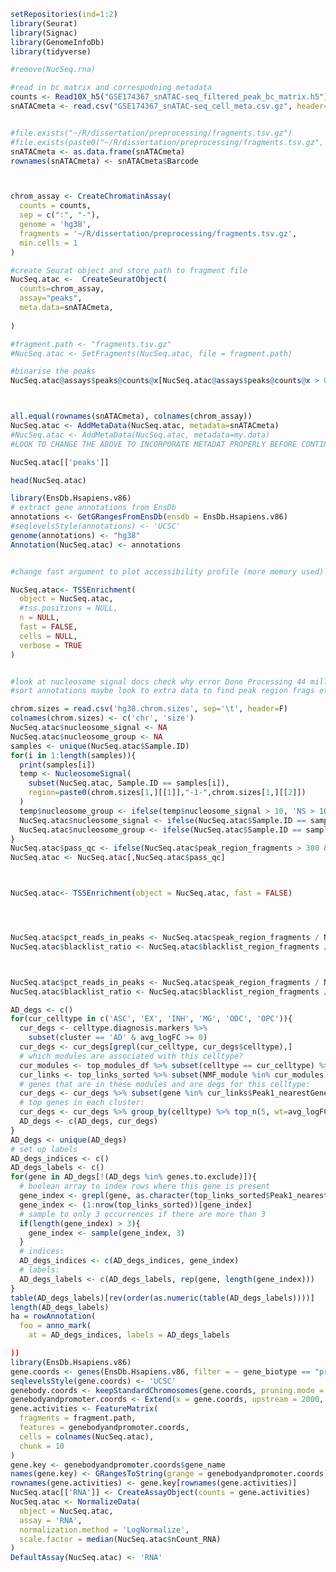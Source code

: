 

```r
setRepositories(ind=1:2)
library(Seurat)
library(Signac)
library(GenomeInfoDb)
library(tidyverse)

#remove(NucSeq.rna)

#read in bc matrix and correspodning metadata
counts <- Read10X_h5("GSE174367_snATAC-seq_filtered_peak_bc_matrix.h5")
snATACmeta <- read.csv("GSE174367_snATAC-seq_cell_meta.csv.gz", header=TRUE)


#file.exists("~/R/dissertation/preprocessing/fragments.tsv.gz")
#file.exists(paste0("~/R/dissertation/preprocessing/fragments.tsv.gz", '.tbi'))
snATACmeta <- as.data.frame(snATACmeta)
rownames(snATACmeta) <- snATACmeta$Barcode



chrom_assay <- CreateChromatinAssay(
  counts = counts,
  sep = c(":", "-"),
  genome = 'hg38',
  fragments = '~/R/dissertation/preprocessing/fragments.tsv.gz',
  min.cells = 1
)

#create Seurat object and store path to fragment file
NucSeq.atac <-  CreateSeuratObject(
  counts=chrom_assay,
  assay="peaks",
  meta.data=snATACmeta,
  
)

#fragment.path <- "fragments.tsv.gz"
#NucSeq.atac <- SetFragments(NucSeq.atac, file = fragment.path)

#binarise the peaks
NucSeq.atac@assays$peaks@counts@x[NucSeq.atac@assays$peaks@counts@x > 0] <- 1



all.equal(rownames(snATACmeta), colnames(chrom_assay))
NucSeq.atac <- AddMetaData(NucSeq.atac, metadata=snATACmeta)
#NucSeq.atac <- AddMetaData(NucSeq.atac, metadata=my.data)
#LOOK TO CHANGE THE ABOVE TO INCORPORATE METADAT PROPERLY BEFORE CONTINUING

NucSeq.atac[['peaks']]

head(NucSeq.atac)

```


```r
library(EnsDb.Hsapiens.v86)
# extract gene annotations from EnsDb
annotations <- GetGRangesFromEnsDb(ensdb = EnsDb.Hsapiens.v86)
#seqlevelsStyle(annotations) <- 'UCSC'
genome(annotations) <- "hg38"
Annotation(NucSeq.atac) <- annotations


#change fast argument to plot accessibility profile (more memory used) 

NucSeq.atac<- TSSEnrichment(
  object = NucSeq.atac,
  #tss.positions = NULL,
  n = NULL,
  fast = FALSE,
  cells = NULL,
  verbose = TRUE
)


#look at nucleosome signal docs check why error Done Processing 44 million lines[1] NA Error: No cells found, chekc barcode numbers to sampel number maybe
#sort annotations maybe look to extra data to find peak region frags etc 

chrom.sizes = read.csv('hg38.chrom.sizes', sep='\t', header=F)
colnames(chrom.sizes) <- c('chr', 'size')
NucSeq.atac$nucleosome_signal <- NA
NucSeq.atac$nucleosome_group <- NA
samples <- unique(NucSeq.atac$Sample.ID)
for(i in 1:length(samples)){
  print(samples[i])
  temp <- NucleosomeSignal(
    subset(NucSeq.atac, Sample.ID == samples[i]),
    region=paste0(chrom.sizes[1,][[1]],"-1-",chrom.sizes[1,][[2]])
  )
  temp$nucleosome_group <- ifelse(temp$nucleosome_signal > 10, 'NS > 10', 'NS < 10')
  NucSeq.atac$nucleosome_signal <- ifelse(NucSeq.atac$Sample.ID == samples[i], temp$nucleosome_signal, NucSeq.atac$nucleosome_signal)
  NucSeq.atac$nucleosome_group <- ifelse(NucSeq.atac$Sample.ID == samples[i], temp$nucleosome_group, NucSeq.atac$nucleosome_group)
}
NucSeq.atac$pass_qc <- ifelse(NucSeq.atac$peak_region_fragments > 300 & NucSeq.atac$peak_region_fragments < 10000 & NucSeq.atac$pct_reads_in_peaks > 15 & NucSeq.atac$blacklist_ratio < 0.01 & NucSeq.atac$nucleosome_signal < 10, TRUE, FALSE)
NucSeq.atac <- NucSeq.atac[,NucSeq.atac$pass_qc]



NucSeq.atac<- TSSEnrichment(object = NucSeq.atac, fast = FALSE)




NucSeq.atac$pct_reads_in_peaks <- NucSeq.atac$peak_region_fragments / NucSeq.atac$passed_filters * 100
NucSeq.atac$blacklist_ratio <- NucSeq.atac$blacklist_region_fragments / NucSeq.atac$peak_region_fragments



NucSeq.atac$pct_reads_in_peaks <- NucSeq.atac$peak_region_fragments / NucSeq.atac$nCount_peaks * 100
NucSeq.atac$blacklist_ratio <- NucSeq.atac$blacklist_region_fragments / NucSeq.atac$peak_region_fragments
```


```r
AD_degs <- c()
for(cur_celltype in c('ASC', 'EX', 'INH', 'MG', 'ODC', 'OPC')){
  cur_degs <- celltype.diagnosis.markers %>%
    subset(cluster == 'AD' & avg_logFC >= 0)
  cur_degs <- cur_degs[grepl(cur_celltype, cur_degs$celltype),]
  # which modules are associated with this celltype?
  cur_modules <- top_modules_df %>% subset(celltype == cur_celltype) %>% .$module %>% unique
  cur_links <- top_links_sorted %>% subset(NMF_module %in% cur_modules)
  # genes that are in these modules and are degs for this celltype:
  cur_degs <- cur_degs %>% subset(gene %in% cur_links$Peak1_nearestGene)
  # top genes in each cluster:
  cur_degs <- cur_degs %>% group_by(celltype) %>% top_n(5, wt=avg_logFC) %>% .$gene %>% unique
  AD_degs <- c(AD_degs, cur_degs)
}
AD_degs <- unique(AD_degs)
# set up labels
AD_degs_indices <- c()
AD_degs_labels <- c()
for(gene in AD_degs[!(AD_degs %in% genes.to.exclude)]){
  # boolean array to index rows where this gene is present
  gene_index <- grepl(gene, as.character(top_links_sorted$Peak1_nearestGene))
  gene_index <- (1:nrow(top_links_sorted))[gene_index]
  # sample to only 3 occurrences if there are more than 3
  if(length(gene_index) > 3){
    gene_index <- sample(gene_index, 3)
  }
  # indices:
  AD_degs_indices <- c(AD_degs_indices, gene_index)
  # labels:
  AD_degs_labels <- c(AD_degs_labels, rep(gene, length(gene_index)))
}
table(AD_degs_labels)[rev(order(as.numeric(table(AD_degs_labels))))]
length(AD_degs_labels)
ha = rowAnnotation(
  foo = anno_mark(
    at = AD_degs_indices, labels = AD_degs_labels
```


```r
))
library(EnsDb.Hsapiens.v86)
gene.coords <- genes(EnsDb.Hsapiens.v86, filter = ~ gene_biotype == "protein_coding")
seqlevelsStyle(gene.coords) <- 'UCSC'
genebody.coords <- keepStandardChromosomes(gene.coords, pruning.mode = 'coarse')
genebodyandpromoter.coords <- Extend(x = gene.coords, upstream = 2000, downstream = 0)
gene.activities <- FeatureMatrix(
  fragments = fragment.path,
  features = genebodyandpromoter.coords,
  cells = colnames(NucSeq.atac),
  chunk = 10
)
gene.key <- genebodyandpromoter.coords$gene_name
names(gene.key) <- GRangesToString(grange = genebodyandpromoter.coords)
rownames(gene.activities) <- gene.key[rownames(gene.activities)]
NucSeq.atac[['RNA']] <- CreateAssayObject(counts = gene.activities)
NucSeq.atac <- NormalizeData(
  object = NucSeq.atac,
  assay = 'RNA',
  normalization.method = 'LogNormalize',
  scale.factor = median(NucSeq.atac$nCount_RNA)
)
DefaultAssay(NucSeq.atac) <- 'RNA'














```









